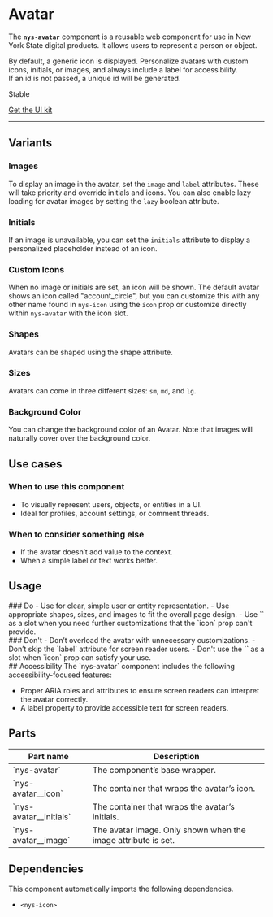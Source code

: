 
<Meta of={NysAvatarStories} title="Components/Avatar/Documentation" />

# Avatar
The **`nys-avatar`** component is a reusable web component for use in New York State digital products. It allows users to represent a person or object.

By default, a generic icon is displayed. Personalize avatars with custom icons, initials, or images, and always include a label for accessibility. \
If an id is not passed, a unique id will be generated.

<p class="pill stable">Stable</p>
<p class="pill uikit"><a href="https://www.figma.com/design/0ogYpymUPQQfhELthntNbt/%F0%9F%92%A0-NYS-%2F-Excelsior-Components-(Alpha)?node-id=1436-1601&p=f&m=dev">Get the UI kit</a></p>

***

<Canvas of={NysAvatarStories.Default} />

<Controls />


## Variants
### Images
To display an image in the avatar, set the `image` and `label` attributes. These will take priority and override initials and icons. You can also enable lazy loading for avatar images by setting the `lazy` boolean attribute.
<Canvas of={NysAvatarStories.AvatarImage} />

### Initials
If an image is unavailable, you can set the `initials` attribute to display a personalized placeholder instead of an icon.
<Canvas of={NysAvatarStories.AvatarInitials} />

### Custom Icons
When no image or initials are set, an icon will be shown. The default avatar shows an icon called "account_circle", but you can customize this with any other name found in `nys-icon` using the `icon` prop or customize directly within `nys-avatar` with the icon slot.
<Canvas of={NysAvatarStories.AvatarIcon} />

### Shapes
Avatars can be shaped using the shape attribute.
<Canvas of={NysAvatarStories.AvatarShapes} />

### Sizes
Avatars can come in three different sizes: `sm`, `md`, and `lg`.
<Canvas of={NysAvatarStories.AvatarSizes} />

### Background Color
You can change the background color of an Avatar. Note that images will naturally cover over the background color.
<Canvas of={NysAvatarStories.AvatarBgColor} />

## Use cases

### When to use this component
  - To visually represent users, objects, or entities in a UI.
  - Ideal for profiles, account settings, or comment threads.

### When to consider something else
  - If the avatar doesn’t add value to the context.
  - When a simple label or text works better.

## Usage 
<div class="usage-wrapper">
   <div class="usagedos do">
   ### Do
   - Use for clear, simple user or entity representation.
   - Use appropriate shapes, sizes, and images to fit the overall page design.
   - Use `<nys-icon>` as a slot when you need further customizations that the `icon` prop can't provide.
   </div>

   <div class="usagedos dont">
   ### Don't
   - Don’t overload the avatar with unnecessary customizations.
   - Don’t skip the `label` attribute for screen reader users.
   - Don't use the `<nys-icon>` as a slot when `icon` prop can satisfy your use.
   </div>
</div>
## Accessibility
The `nys-avatar` component includes the following accessibility-focused features:

- Proper ARIA roles and attributes to ensure screen readers can interpret the avatar correctly.
- A label property to provide accessible text for screen readers.

## Parts
<table>
   <thead>
      <tr>
         <th>Part name</th>
         <th>Description</th>
      </tr>
   </thead>
   <tbody>
      <tr>
         <td>`nys-avatar`</td>
         <td>The component’s base wrapper.</td>
      </tr>
      <tr>
         <td>`nys-avatar__icon`</td>
         <td>The container that wraps the avatar’s icon.</td>
      </tr>
      <tr>
         <td>`nys-avatar__initials`</td>
         <td>The container that wraps the avatar’s initials.</td>
      </tr>
      <tr>
         <td>`nys-avatar__image`</td>
         <td>The avatar image. Only shown when the image attribute is set.</td>
      </tr>
   </tbody>
</table>

## Dependencies
This component automatically imports the following dependencies.
- `<nys-icon>`